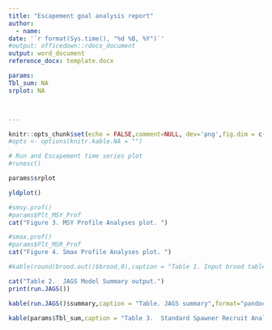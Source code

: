 ```yaml
---
title: "Escapement goal analysis report"
author:
  - name:
date: '`r format(Sys.time(), "%d %B, %Y")`'
#output: officedown::rdocx_document
output: word_document
reference_docx: template.docx

params:
Tbl_sum: NA
srplot: NA



---
```




```r
knitr::opts_chunk$set(echo = FALSE,comment=NULL, dev='png',fig.dim = c(9,6),dpi=600,message=FALSE,background=NULL)
#opts <- options(knitr.kable.NA = "")
```


```r
# Run and Escapement time series plot 
#runesc()
```


```r
params$srplot
```



```r
yldplot()
```

```r
#smsy.prof()
#params$Plt_MSY_Prof
cat("Figure 3. MSY Profile Analyses plot. ")
```


```r
#smax.prof()
#params$Plt_MSR_Prof
cat("Figure 4. Smax Profile Analyses plot. ")
```



```r
#kable(round(brood.out()$brood,0),caption = "Table 1. Input brood table .")
```



```r
cat("Table 2.  JAGS Model Summary output.")
print(run.JAGS())
```

```r
kable(run.JAGS()$summary,caption = "Table. JAGS summary",format="pandoc" ) 
```



```r
kable(params$Tbl_sum,caption = "Table 3.  Standard Spawner Recruit Analyses summary.  Note: outliers were removed.",format="pandoc" ) 
```



